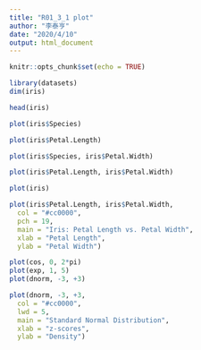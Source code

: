 ```yaml
---
title: "R01_3_1 plot"
author: "李泰亨"
date: "2020/4/10"
output: html_document
---
```


```r
knitr::opts_chunk$set(echo = TRUE)
```

```r
library(datasets)
dim(iris)
```

```r
head(iris)
```

```r
plot(iris$Species)
```
```r
plot(iris$Petal.Length)
```

```r
plot(iris$Species, iris$Petal.Width)
```

```r
plot(iris$Petal.Length, iris$Petal.Width) 
```

```r
plot(iris)
```

```r
plot(iris$Petal.Length, iris$Petal.Width,
  col = "#cc0000",
  pch = 19,
  main = "Iris: Petal Length vs. Petal Width",
  xlab = "Petal Length",
  ylab = "Petal Width")
```

```r
plot(cos, 0, 2*pi)
plot(exp, 1, 5)
plot(dnorm, -3, +3)
```

```r
plot(dnorm, -3, +3,
  col = "#cc0000",
  lwd = 5,
  main = "Standard Normal Distribution",
  xlab = "z-scores",
  ylab = "Density")
```








